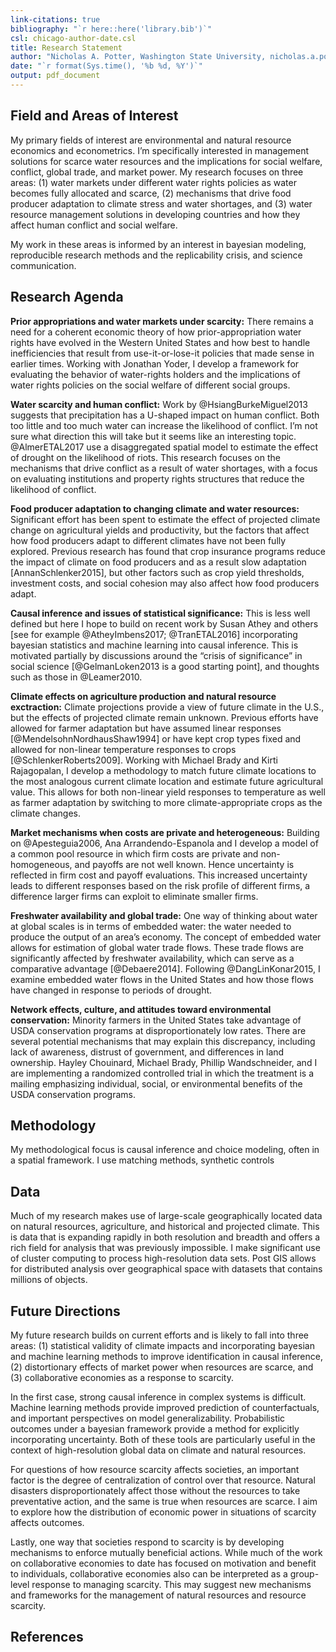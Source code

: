 ```yaml
---
link-citations: true
bibliography: "`r here::here('library.bib')`"
csl: chicago-author-date.csl
title: Research Statement
author: "Nicholas A. Potter, Washington State University, nicholas.a.potter@wsu.edu"
date: "`r format(Sys.time(), '%b %d, %Y')`"
output: pdf_document
---
```


## Field and Areas of Interest
My primary fields of interest are environmental and natural resource economics and econometrics. I'm specifically interested in management solutions for scarce water resources and the implications for social welfare, conflict, global trade, and market power. My research focuses on three areas: (1) water markets under different water rights policies as water becomes fully allocated and scarce, (2) mechanisms that drive food producer adaptation to climate stress and water shortages, and (3) water resource management solutions in developing countries and how they affect human conflict and social welfare.

My work in these areas is informed by an interest in bayesian modeling, reproducible research methods and the replicability crisis, and science communication. 

## Research Agenda

**Prior appropriations and water markets under scarcity:** There remains a need for a coherent economic theory of how prior-appropriation water rights have evolved in the Western United States and how best to handle inefficiencies that result from use-it-or-lose-it policies that made sense in earlier times. Working with Jonathan Yoder, I develop a framework for evaluating the behavior of water-rights holders and the implications of water rights policies on the social welfare of different social groups.

**Water scarcity and human conflict:** Work by @HsiangBurkeMiguel2013 suggests that precipitation has a U-shaped impact on human conflict. Both too little and too much water can increase the likelihood of conflict. I'm not sure what direction this will take but it seems like an interesting topic. @AlmerETAL2017 use a disaggregated spatial model to estimate the effect of drought on the likelihood of riots. This research focuses on the mechanisms that drive conflict as a result of water shortages, with a focus on evaluating institutions and property rights structures that reduce the likelihood of conflict.

**Food producer adaptation to changing climate and water resources:** Significant effort has been spent to estimate the effect of projected climate change on agricultural yields and productivity, but the factors that affect how food producers adapt to different climates have not been fully explored. Previous research has found that crop insurance programs reduce the impact of climate on food producers and as a result slow adaptation [AnnanSchlenker2015], but other factors such as crop yield thresholds, investment costs, and social cohesion may also affect how food producers adapt.

**Causal inference and issues of statistical significance:** This is less well defined but here I hope to build on recent work by Susan Athey and others [see for example @AtheyImbens2017; @TranETAL2016] incorporating bayesian statistics and machine learning into causal inference. This is motivated partially by discussions around the "crisis of significance" in social science [@GelmanLoken2013 is a good starting point], and thoughts such as those in @Leamer2010.

**Climate effects on agriculture production and natural resource exctraction:** Climate projections provide a view of future climate in the U.S., but the effects of projected climate remain unknown. Previous efforts have allowed for farmer adaptation but have assumed linear responses [@MendelsohnNordhausShaw1994] or have kept crop types fixed and allowed for non-linear temperature responses to crops [@SchlenkerRoberts2009]. Working with Michael Brady and Kirti Rajagopalan, I develop a methodology to match future climate locations to the most analogous current climate location and estimate future agricultural value. This allows for both non-linear yield responses to temperature as well as farmer adaptation by switching to more climate-appropriate crops as the climate changes.

**Market mechanisms when costs are private and heterogeneous:** Building on @Apesteguia2006, Ana Arrandendo-Espanola and I develop a model of a common pool resource in which firm costs are private and non-homogeneous, and payoffs are not well known. Hence uncertainty is reflected in firm cost and payoff evaluations. This increased uncertainty leads to different responses based on the risk profile of different firms, a difference larger firms can exploit to eliminate smaller firms.

**Freshwater availability and global trade:** One way of thinking about water at global scales is in terms of embedded water: the water needed to produce the output of an area's economy. The concept of embedded water allows for estimation of global water trade flows. These trade flows are significantly affected by freshwater availability, which can serve as a comparative advantage [@Debaere2014]. Following @DangLinKonar2015, I examine embedded water flows in the United States and how those flows have changed in response to periods of drought. 

**Network effects, culture, and attitudes toward environmental conservation:** Minority farmers in the United States take advantage of USDA conservation programs at disproportionately low rates. There are several potential mechanisms that may explain this discrepancy, including lack of awareness, distrust of government, and differences in land ownership. Hayley Chouinard, Michael Brady, Phillip Wandschneider, and I are implementing a randomized controlled trial in which the treatment is a mailing emphasizing individual, social, or environmental benefits of the USDA conservation programs.

## Methodology
My methodological focus is causal inference and choice modeling, often in a spatial framework. I use matching methods, synthetic controls

## Data
Much of my research makes use of large-scale geographically located data on natural resources, agriculture, and historical and projected climate. This is data that is expanding rapidly in both resolution and breadth and offers a rich field for analysis that was previously impossible. I make significant use of cluster computing to process high-resolution data sets. Post GIS allows for distributed analysis over geographical space with datasets that contains millions of objects.

## Future Directions
My future research builds on current efforts and is likely to fall into three areas: (1) statistical validity of climate impacts and incorporating bayesian and machine learning methods to improve identification in causal inference, (2) distortionary effects of market power when resources are scarce, and (3) collaborative economies as a response to scarcity.

In the first case, strong causal inference in complex systems is difficult. Machine learning methods provide improved prediction of counterfactuals, and important perspectives on model generalizability. Probabilistic outcomes under a bayesian framework provide a method for explicitly incorporating uncertainty. Both of these tools are particularly useful in the context of high-resolution global data on climate and natural resources.

For questions of how resource scarcity affects societies, an important factor is the degree of centralization of control over that resource. Natural disasters disproportionately affect those without the resources to take preventative action, and the same is true when resources are scarce. I aim to explore how the distribution of economic power in situations of scarcity affects outcomes.

Lastly, one way that societies respond to scarcity is by developing mechanisms to enforce mutually beneficial actions. While much of the work on collaborative economies to date has focused on motivation and benefit to individuals, collaborative economies also can be interpreted as a group-level response to managing scarcity. This may suggest new mechanisms and frameworks for the management of natural resources and resource scarcity.

## References
